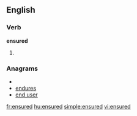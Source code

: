 ==English==

===Verb===
'''ensured'''

# {{past of|[[ensure]]}}

===Anagrams===
* {{alphagram|deenrsu}}
* [[endures#English|endures]]
* [[end user#English|end user]]

[[fr:ensured]]
[[hu:ensured]]
[[simple:ensured]]
[[vi:ensured]]